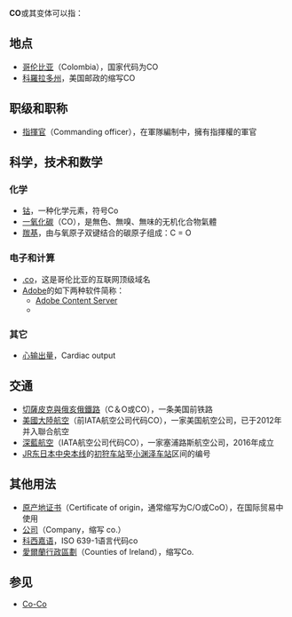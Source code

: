 {{wiktionary|co}}
'''CO'''或其变体可以指：

{{TOC right}}

== 地点 ==

* [[哥伦比亚|哥伦比亚]]（Colombia），国家代码为CO
* [[科羅拉多州|科羅拉多州]]，美国邮政的缩写CO

== 职级和职称 ==
* [[指揮官|指揮官]]（Commanding officer），在軍隊編制中，擁有指揮權的軍官

==科学，技术和数学==

===化学===
* [[钴|钴]]，一种化学元素，符号Co
* [[一氧化碳|一氧化碳]]（CO），是無色、無嗅、無味的无机化合物氣體
* [[羰基|羰基]]，由与氧原子双键结合的碳原子组成：C = O

===电子和计算===
* [[.co|.co]]，这是哥伦比亚的互联网顶级域名
* [[Adobe|Adobe]]的如下两种软件简称：
** [[Adobe_Content_Server|Adobe Content Server]]
** {{le|Adobe Edge|Adobe Edge|Adobe Edge Code}}
===其它===
* [[心输出量|心输出量]]，Cardiac output

== 交通 ==
* [[切薩皮克與俄亥俄鐵路|切薩皮克與俄亥俄鐵路]]（C＆O或CO），一条美国前铁路
* [[美國大陸航空|美國大陸航空]]（前IATA航空公司代码CO），一家美国航空公司，已于2012年并入聯合航空
* [[深藍航空|深藍航空]]（IATA航空公司代码CO），一家塞浦路斯航空公司，2016年成立
* [[JR东日本|JR东日本]][[中央本线|中央本线]]的[[初狩车站|初狩车站]]至[[小渊泽车站|小渊泽车站]]区间的编号

== 其他用法 ==
* [[原产地证书|原产地证书]]（Certificate of origin，通常缩写为C/O或CoO），在国际贸易中使用
* [[公司|公司]]（Company，缩写 co.）
* [[科西嘉语|科西嘉语]]，ISO 639-1语言代码co
* [[愛爾蘭行政區劃|愛爾蘭行政區劃]]（Counties of Ireland），缩写Co.

== 参见 ==
* [[Co-Co|Co-Co]]

{{disambig|Cat=二字拉丁字母缩写消歧义}}